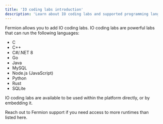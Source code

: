 ```yaml
---
title: 'IO coding labs introduction'
description: 'Learn about IO coding labs and supported programming languages on Fermion'
---
```


Fermion allows you to add IO coding labs. IO coding labs are powerful labs that can run the following languages:

-   C
-   C++
-   C#/.NET 8
-   Go
-   Java
-   MySQL
-   Node.js (JavaScript)
-   Python
-   Rust
-   SQLite

IO coding labs are available to be used within the platform directly, or by embedding it.

<Info>
	Reach out to Fermion support if you need access to more runtimes than listed
	here.
</Info>
